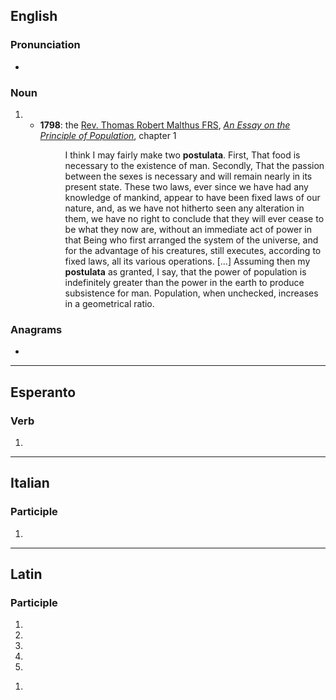 ==English==

===Pronunciation===
* {{a|RP}} {{IPA|/pɒstjʊˈleɪtə/|/pɒstjʊˈlɑːtə/|lang=en}}

===Noun===
{{head|en|noun form}}

# {{plural of|postulatum|lang=en}}
#* '''1798''': the [[w:Thomas Robert Malthus|Rev. Thomas Robert Malthus FRS]], ''[[w:An Essay on the Principle of Population|An Essay on the Principle of Population]]'', chapter 1
#*: I think I may fairly make two '''postulata'''. First, That food is necessary to the existence of man. Secondly, That the passion between the sexes is necessary and will remain nearly in its present state. These two laws, ever since we have had any knowledge of mankind, appear to have been fixed laws of our nature, and, as we have not hitherto seen any alteration in them, we have no right to conclude that they will ever cease to be what they now are, without an immediate act of power in that Being who first arranged the system of the universe, and for the advantage of his creatures, still executes, according to fixed laws, all its various operations. […] Assuming then my '''postulata''' as granted, I say, that the power of population is indefinitely greater than the power in the earth to produce subsistence for man. Population, when unchecked, increases in a geometrical ratio.

===Anagrams===
* {{anagrams|en|a=aalopsttu|autoplast}}

----

==Esperanto==

===Verb===
{{eo-part}}

# {{eo-form of|postul|ata}}

----

==Italian==

===Participle===
{{head|it|past participle form}}

# {{feminine singular of|postulato|lang=it}}

----

==Latin==

===Participle===
{{la-part-form|postulāta}}

# {{inflection of|postulātus||nom|f|s|lang=la}}
# {{inflection of|postulātus||nom|n|p|lang=la}}
# {{inflection of|postulātus||acc|n|p|lang=la}}
# {{inflection of|postulātus||voc|f|s|lang=la}}
# {{inflection of|postulātus||voc|n|p|lang=la}}

{{la-part-form|postulātā}}

# {{inflection of|postulātus||abl|f|s|lang=la}}
